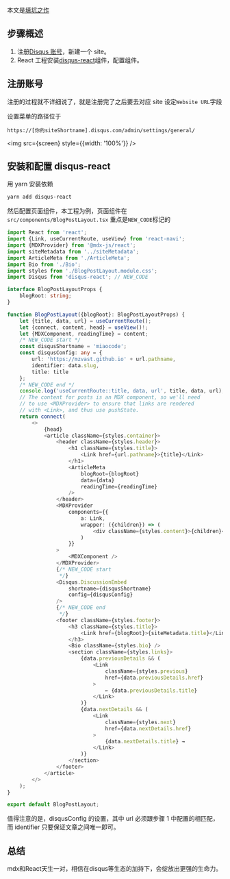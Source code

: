 
本文是[填坑之作](../2019-07-29-start-loving-change)

## 步骤概述

1. 注册[Disqus 账号](https://disqus.com/)，新建一个 site。
2. React 工程安装[disqus-react](https://github.com/disqus/disqus-react)组件，配置组件。

## 注册账号

注册的过程就不详细说了，就是注册完了之后要去对应 site 设定`Website URL`字段

设置菜单的路径位于

`https://[你的siteShortname].disqus.com/admin/settings/general/`

<img src={screen} style={{width: '100%'}} />

## 安装和配置 disqus-react

用 yarn 安装依赖

```bash
yarn add disqus-react
```

然后配置页面组件，本工程为例，页面组件在`src/components/BlogPostLayout.tsx`
重点是`NEW_CODE`标记的
```typescript
import React from 'react';
import {Link, useCurrentRoute, useView} from 'react-navi';
import {MDXProvider} from '@mdx-js/react';
import siteMetadata from '../siteMetadata';
import ArticleMeta from './ArticleMeta';
import Bio from './Bio';
import styles from './BlogPostLayout.module.css';
import Disqus from 'disqus-react'; // NEW_CODE

interface BlogPostLayoutProps {
    blogRoot: string;
}

function BlogPostLayout({blogRoot}: BlogPostLayoutProps) {
    let {title, data, url} = useCurrentRoute();
    let {connect, content, head} = useView()!;
    let {MDXComponent, readingTime} = content;
    /* NEW_CODE start */
    const disqusShortname = 'miaocode';
    const disqusConfig: any = {
        url: 'https://mzvast.github.io' + url.pathname,
        identifier: data.slug,
        title: title
    };
    /* NEW_CODE end */
    console.log('useCurrentRoute::title, data, url', title, data, url);
    // The content for posts is an MDX component, so we'll need
    // to use <MDXProvider> to ensure that links are rendered
    // with <Link>, and thus use pushState.
    return connect(
        <>
            {head}
            <article className={styles.container}>
                <header className={styles.header}>
                    <h1 className={styles.title}>
                        <Link href={url.pathname}>{title}</Link>
                    </h1>
                    <ArticleMeta
                        blogRoot={blogRoot}
                        data={data}
                        readingTime={readingTime}
                    />
                </header>
                <MDXProvider
                    components={{
                        a: Link,
                        wrapper: ({children}) => (
                            <div className={styles.content}>{children}</div>
                        )
                    }}
                >
                    <MDXComponent />
                </MDXProvider>
                {/* NEW_CODE start
                 */}
                <Disqus.DiscussionEmbed
                    shortname={disqusShortname}
                    config={disqusConfig}
                />
                {/* NEW_CODE end
                 */}
                <footer className={styles.footer}>
                    <h3 className={styles.title}>
                        <Link href={blogRoot}>{siteMetadata.title}</Link>
                    </h3>
                    <Bio className={styles.bio} />
                    <section className={styles.links}>
                        {data.previousDetails && (
                            <Link
                                className={styles.previous}
                                href={data.previousDetails.href}
                            >
                                ← {data.previousDetails.title}
                            </Link>
                        )}
                        {data.nextDetails && (
                            <Link
                                className={styles.next}
                                href={data.nextDetails.href}
                            >
                                {data.nextDetails.title} →
                            </Link>
                        )}
                    </section>
                </footer>
            </article>
        </>
    );
}

export default BlogPostLayout;
```

值得注意的是，disqusConfig 的设置，其中 url 必须跟步骤 1 中配置的相匹配，而 identifier 只要保证文章之间唯一即可。

## 总结

mdx和React天生一对，相信在disqus等生态的加持下，会绽放出更强的生命力。